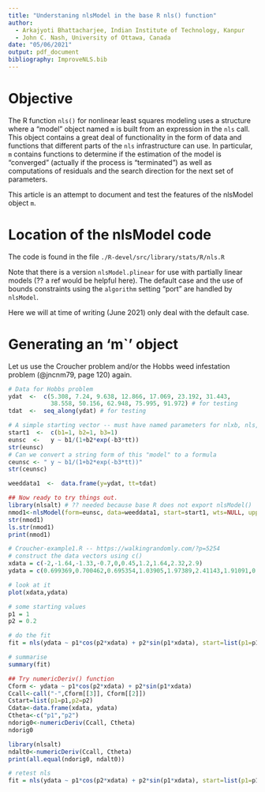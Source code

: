 ```yaml
---
title: "Understaning nlsModel in the base R nls() function"
author:
  - Arkajyoti Bhattacharjee, Indian Institute of Technology, Kanpur
  - John C. Nash, University of Ottawa, Canada
date: "05/06/2021"
output: pdf_document
bibliography: ImproveNLS.bib
---
```


<!-- - Heather Turner, University of Warwick, UK -->

# Objective

The R function `nls()` for nonlinear least squares modeling uses a structure where
a "model" object named `m` is built from an expression in the `nls` call. This 
object contains a great deal of functionality in the form of data and functions that
different parts of the `nls` infrastructure can use. In particular, `m` contains
functions to determine if the estimation of the model is "converged" (actually if
the process is "terminated") as well as computations of residuals and the search
direction for the next set of parameters. 

This article is an attempt to document and test the features of the nlsModel object `m`.

# Location of the nlsModel code

The code is found in the file `./R-devel/src/library/stats/R/nls.R` 

Note that there is a version `nlsModel.plinear` for use with partially linear models
(?? a ref would be helpful here). The default case and the use of bounds constraints
using the `algorithm` setting "port" are handled by `nlsModel`. 

Here we will at time of writing (June 2021) only deal with the default case.

# Generating an 'm`' object

Let us use the Croucher problem and/or the Hobbs weed infestation problem (@jncnm79, page 120) again.

```r
# Data for Hobbs problem
ydat  <-  c(5.308, 7.24, 9.638, 12.866, 17.069, 23.192, 31.443, 
            38.558, 50.156, 62.948, 75.995, 91.972) # for testing
tdat  <-  seq_along(ydat) # for testing

# A simple starting vector -- must have named parameters for nlxb, nls, wrapnlsr.
start1  <-  c(b1=1, b2=1, b3=1)
eunsc  <-   y ~ b1/(1+b2*exp(-b3*tt))
str(eunsc)
# Can we convert a string form of this "model" to a formula
ceunsc <- " y ~ b1/(1+b2*exp(-b3*tt))"
str(ceunsc)

weeddata1  <-  data.frame(y=ydat, tt=tdat)

## Now ready to try things out.
library(nlsalt) # ?? needed because base R does not export nlsModel()
nmod1<-nlsModel(form=eunsc, data=weeddata1, start=start1, wts=NULL, upper=NULL, scaleOffset = 0, nDcentral = FALSE)
str(nmod1)
ls.str(nmod1)
print(nmod1)
```


```r
# Croucher-example1.R -- https://walkingrandomly.com/?p=5254
# construct the data vectors using c()
xdata = c(-2,-1.64,-1.33,-0.7,0,0.45,1.2,1.64,2.32,2.9)
ydata = c(0.699369,0.700462,0.695354,1.03905,1.97389,2.41143,1.91091,0.919576,-0.730975,-1.42001)

# look at it
plot(xdata,ydata)

# some starting values
p1 = 1
p2 = 0.2

# do the fit
fit = nls(ydata ~ p1*cos(p2*xdata) + p2*sin(p1*xdata), start=list(p1=p1,p2=p2), trace=TRUE)

# summarise
summary(fit)

## Try numericDeriv() function
Cform <- ydata ~ p1*cos(p2*xdata) + p2*sin(p1*xdata)
Ccall<-call("-",Cform[[3]], Cform[[2]])
Cstart=list(p1=p1,p2=p2)
Cdata<-data.frame(xdata, ydata)
Ctheta<-c("p1","p2")
ndorig0<-numericDeriv(Ccall, Ctheta)
ndorig0

library(nlsalt)
ndalt0<-numericDeriv(Ccall, Ctheta)
print(all.equal(ndorig0, ndalt0))

# retest nls
fit = nls(ydata ~ p1*cos(p2*xdata) + p2*sin(p1*xdata), start=list(p1=p1,p2=p2), trace=TRUE)
```